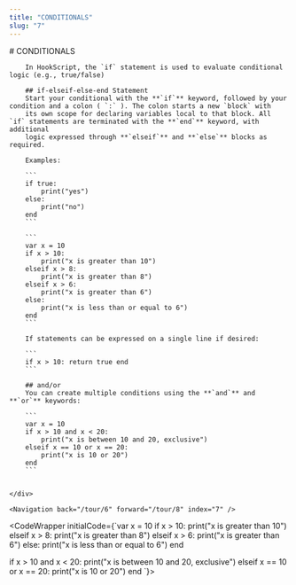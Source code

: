 ```yaml
---
title: "CONDITIONALS"
slug: "7"
---
```



<InstructionsWrapper>
	<div className="instructions-main">
		# CONDITIONALS

		In HookScript, the `if` statement is used to evaluate conditional logic (e.g., true/false)

		## if-elseif-else-end Statement
		Start your conditional with the **`if`** keyword, followed by your condition and a colon ( `:` ). The colon starts a new `block` with
		its own scope for declaring variables local to that block. All `if` statements are terminated with the **`end`** keyword, with additional
		logic expressed through **`elseif`** and **`else`** blocks as required.

		Examples:

		```
		if true:
			print("yes")
		else:
			print("no")
		end
		```

		```
		var x = 10
		if x > 10:
			print("x is greater than 10")
		elseif x > 8:
			print("x is greater than 8")
		elseif x > 6:
			print("x is greater than 6")
		else:
			print("x is less than or equal to 6")
		end
		```

		If statements can be expressed on a single line if desired:

		```
		if x > 10: return true end
		```

		## and/or
		You can create multiple conditions using the **`and`** and **`or`** keywords:
		
		```
		var x = 10
		if x > 10 and x < 20:
			print("x is between 10 and 20, exclusive")
		elseif x == 10 or x == 20:
			print("x is 10 or 20")
		end
		```


	</div>

	<Navigation back="/tour/6" forward="/tour/8" index="7" />

</InstructionsWrapper>

<CodeWrapper initialCode={`var x = 10
if x > 10:
	print("x is greater than 10")
elseif x > 8:
	print("x is greater than 8")
elseif x > 6:
	print("x is greater than 6")
else:
	print("x is less than or equal to 6")
end

if x > 10 and x < 20:
	print("x is between 10 and 20, exclusive")
elseif x == 10 or x == 20:
	print("x is 10 or 20")
end
`}>
</CodeWrapper>